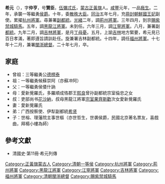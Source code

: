'''希元'''（{{bd|1843年||1894年}}），字'''仲亨'''，号'''贊臣'''，[[伍彌忒氏|伍彌忒氏]]，[[蒙古正黃旗|蒙古正黃旗]]人。[[咸豐|咸豐]]元年，一品[[廕生|廕生]]。二年，承襲一等繼勇[[侯爵|侯爵]]。十年，委[[散秩大臣|散秩大臣]]。[[同治|同治]]五年七月，充[[冊封|冊封]][[朝鮮王妃|朝鮮國王妃]]副使。累擢[[杭州將軍|杭州將軍]]。尋兼署[[副都統|副都統]]。[[光緒|光緒]]二年，調[[荊州將軍|荊州將軍]]。三年四月，到京[[賜紫禁城騎馬|賜紫禁城騎馬]]。五年，調[[黑龍江將軍|黑龍江將軍]]。未到任。六年三月，調[[江寧將軍|江寧將軍]]。八月，兼署副[[都統|都統]]。九年二月，調[[吉林將軍|吉林將軍]]，是月[[丁母憂|丁母憂]]。五月，上諭[[吉林|吉林]]地方緊要，希元見已百日孝滿，著即遵旨請訓赴任。旋兼署吉林副都統。十四年，調任[[福州將軍|福州將軍]]。十七年十二月，兼署[[閩浙總督|閩浙總督]]。二十年七月，卒。

=='''家庭'''==
* 曾祖：三等繼勇公[[德楞泰|德楞泰]]
* 祖：一等繼勇候蘇崇阿（亦蘇冲阿）
* 父：一等繼勇侯倭什訥
* 母：愛新覺羅氏，多羅順成恪郡王[[熙良|熙良]]曾孙副都統宗室倫忠之女
* 叔：吏部尚书[[花沙納|花沙納]]，叔母黑龍江將軍[[宗室果齊斯歡|宗室果齊斯歡]]次女愛新覺羅氏
* 妻：愛新覺羅氏
* 弟：广西按察使、伊犁副都統[[希贤|希贤]]
* 子：世榕、理藩院主事世樞（亦世哲生，世袭侯爵，民國北京著名票友，喜戲曲，拜楊小樓為師）

==參考文獻==
*清國史·第11冊·希元列傳

{{DEFAULTSORT:X希}}
[[Category:正黃旗蒙古人|Category:正黃旗蒙古人]]
[[Category:清朝一等侯|Category:清朝一等侯]]
[[Category:杭州將軍|Category:杭州將軍]]
[[Category:荊州將軍|Category:荊州將軍]]
[[Category:黑龍江將軍|Category:黑龍江將軍]]
[[Category:江寧將軍|Category:江寧將軍]]
[[Category:吉林將軍|Category:吉林將軍]]
[[Category:福州將軍|Category:福州將軍]]
[[Category:清朝閩浙總督|Category:清朝閩浙總督]]
[[Category:賜紫禁城騎馬|Category:賜紫禁城騎馬]]